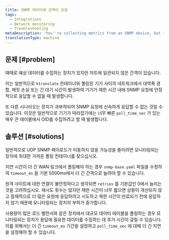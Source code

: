 ```yaml
---
title: SNMP 데이터에 공백이 있음
tags:
  - Integrations
  - Network monitoring
  - Troubleshooting
metaDescription: 'You''re collecting metrics from an SNMP device, but the data has inconsistent gaps.'
translationType: machine
---
```


## 문제 [#problem]

때때로 예상 데이터를 수집하는 장치가 있지만 차트에 일관되지 않은 간격이 있습니다.

이는 일반적으로 `ktranslate` 컨테이너와 폴링된 기기 사이의 네트워크에서 대역폭 경합, 패킷 손실 또는 긴 대기 시간이 발생하여 기기가 제한 시간 내에 SNMP 요청에 안정적으로 응답할 수 없을 때 발생합니다.

또 다른 시나리오는 장치가 과부하되어 SNMP 요청에 신속하게 응답할 수 없는 것일 수 있습니다. 이것은 일반적으로 기기가 따라잡기에는 너무 빠른 `poll_time_sec` 가 있는 매우 큰 테이블에서 OID를 수집하려고 할 때 발생합니다.

## 솔루션 [#solutions]

일반적으로 UDP SNMP 페이로드가 이동하지 않을 가능성을 줄이려면 모니터링되는 장치에 최대한 가까운 폴링 컨테이너를 찾으십시오.

지연 시간이 더 긴 WAN 링크에서 폴링해야 하는 경우 `snmp-base.yaml` 파일을 수정하여 `timeout_ms` 을 기본 5000ms에서 더 긴 간격으로 늘려야 할 수 있습니다.

원격 사이트에 대한 연결이 불안정하다고 생각되면 `retries` 를 기본값인 0에서 늘리는 것을 고려하십시오. 재시도 횟수는 많지만 제한 시간이 너무 짧으면 상황이 개선되지 않고 잠재적으로 더 많은 요청에 응답하려고 시도하고 제한 시간이 만료되기 전에 응답하지 않기 때문에 모니터링되는 장치의 부하가 증가합니다.

사용량이 많은 로드 밸런서와 같은 장치에서 대규모 데이터 테이블을 폴링하는 경우 모니터링되는 장치가 응답에 필요한 데이터를 수집하는 데 추가 시간이 걸릴 수 있습니다. 이를 위해서는 더 긴 `timeout_ms` 기간을 설정하고 `poll_time_sec` 에 대해 더 긴 지연을 설정해야 할 수 있습니다.